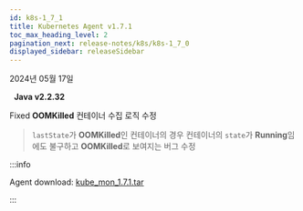 ```yaml
---
id: k8s-1_7_1
title: Kubernetes Agent v1.7.1
toc_max_heading_level: 2
pagination_next: release-notes/k8s/k8s-1_7_0
displayed_sidebar: releaseSidebar
---
```


2024년 05월 17일

&nbsp; **Java v2.2.32**

<Status>Fixed</Status> **OOMKilled** 컨테이너 수집 로직 수정

> `lastState`가 **OOMKilled**인 컨테이너의 경우 컨테이너의 `state`가 **Running**임에도 불구하고 **OOMKilled**로 보여지는 버그 수정

:::info

Agent download: [kube_mon_1.7.1.tar](https://repo.whatap.io/docker/kube_mon_1.7.1.tar)

:::